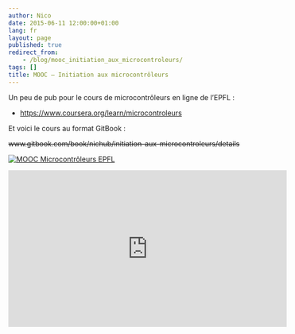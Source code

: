 ```yaml
---
author: Nico
date: 2015-06-11 12:00:00+01:00
lang: fr
layout: page
published: true
redirect_from:
    - /blog/mooc_initiation_aux_microcontroleurs/
tags: []
title: MOOC — Initiation aux microcontrôleurs
---
```


Un peu de pub pour le cours de microcontrôleurs en ligne de l’EPFL :

-   <https://www.coursera.org/learn/microcontroleurs>

Et voici le cours au format GitBook :

~~www.gitbook.com/book/nichub/initiation-aux-microcontroleurs/details~~

[![MOOC Microcontrôleurs EPFL][img_mooc]][img_mooc]

[img_mooc]: ./images/Microcontroleurs-v1.0.jpg

<iframe width="560" height="315" src="https://www.youtube.com/embed/wCgJRtzTvmI" frameborder="0" allowfullscreen></iframe>
